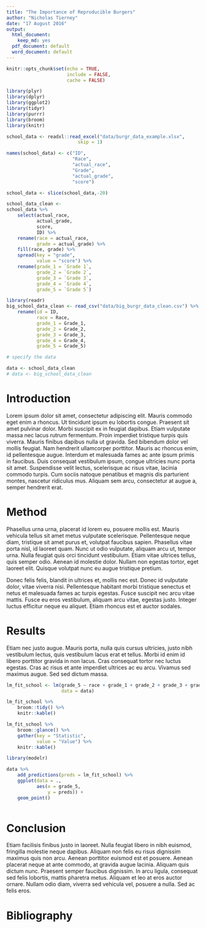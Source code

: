 ```yaml
---
title: "The Importance of Reproducible Burgers"
author: "Nicholas Tierney"
date: "17 August 2016"
output:
  html_document:
    keep_md: yes
  pdf_document: default
  word_document: default
---
```


```r
knitr::opts_chunk$set(echo = TRUE,
                      include = FALSE,
                      cache = FALSE)
```

```r

library(plyr)
library(dplyr)
library(ggplot2)
library(tidyr)
library(purrr)
library(broom)
library(knitr)

```

```r

school_data <- readxl::read_excel("data/burgr_data_example.xlsx", 
                          skip = 1)

names(school_data) <- c("ID", 
                        "Race", 
                        "actual_race", 
                        "Grade", 
                        "actual_grade", 
                        "score")

school_data <- slice(school_data,-20)

school_data_clean <-
school_data %>%
    select(actual_race,
           actual_grade,
           score,
           ID) %>%
    rename(race = actual_race,
           grade = actual_grade) %>%
    fill(race, grade) %>% 
    spread(key = "grade", 
           value = "score") %>%
    rename(grade_1 = `Grade 1`,
           grade_2 = `Grade 2`,
           grade_3 = `Grade 3`,
           grade_4 = `Grade 4`,
           grade_5 = `Grade 5`)

```

```r
library(readr)
big_school_data_clean <- read_csv("data/big_burgr_data_clean.csv") %>%
    rename(id = ID,
           race = Race,
           grade_1 = Grade_1,
           grade_2 = Grade_2,
           grade_3 = Grade_3,
           grade_4 = Grade_4,
           grade_5 = Grade_5)

```

```r

# specify the data

data <- school_data_clean
# data <- big_school_data_clean

```


# Introduction

Lorem ipsum dolor sit amet, consectetur adipiscing elit. Mauris commodo eget enim a rhoncus. Ut tincidunt ipsum eu lobortis congue. Praesent sit amet pulvinar dolor. Morbi suscipit ex in feugiat dapibus. Etiam vulputate massa nec lacus rutrum fermentum. Proin imperdiet tristique turpis quis viverra. Mauris finibus dapibus nulla ut gravida. Sed bibendum dolor vel mollis feugiat. Nam hendrerit ullamcorper porttitor. Mauris ac rhoncus enim, id pellentesque augue. Interdum et malesuada fames ac ante ipsum primis in faucibus. Duis consequat vestibulum ipsum, congue ultricies nunc porta sit amet. Suspendisse velit lectus, scelerisque ac risus vitae, lacinia commodo turpis. Cum sociis natoque penatibus et magnis dis parturient montes, nascetur ridiculus mus. Aliquam sem arcu, consectetur at augue a, semper hendrerit erat.

# Method

Phasellus urna urna, placerat id lorem eu, posuere mollis est. Mauris vehicula tellus sit amet metus vulputate scelerisque. Pellentesque neque diam, tristique sit amet purus et, volutpat faucibus sapien. Phasellus vitae porta nisl, id laoreet quam. Nunc ut odio vulputate, aliquam arcu ut, tempor urna. Nulla feugiat quis orci tincidunt vestibulum. Etiam vitae ultrices tellus, quis semper odio. Aenean id molestie dolor. Nullam non egestas tortor, eget laoreet elit. Quisque volutpat nunc eu augue tristique pretium.

Donec felis felis, blandit in ultrices et, mollis nec est. Donec id vulputate dolor, vitae viverra nisi. Pellentesque habitant morbi tristique senectus et netus et malesuada fames ac turpis egestas. Fusce suscipit nec arcu vitae mattis. Fusce eu eros vestibulum, aliquam arcu vitae, egestas justo. Integer luctus efficitur neque eu aliquet. Etiam rhoncus est et auctor sodales.

# Results

Etiam nec justo augue. Mauris porta, nulla quis cursus ultricies, justo nibh vestibulum lectus, quis vestibulum lacus erat et tellus. Morbi id enim id libero porttitor gravida in non lacus. Cras consequat tortor nec luctus egestas. Cras ac risus et ante imperdiet ultrices ac eu arcu. Vivamus sed maximus augue. Sed sed dictum massa.

```r

lm_fit_school <- lm(grade_5 ~ race + grade_1 + grade_2 + grade_3 + grade_4,
                    data = data)

lm_fit_school %>% 
    broom::tidy() %>%
    knitr::kable()

lm_fit_school %>%
    broom::glance() %>%
    gather(key = "Statistic",
           value = "Value") %>%
    knitr::kable()

library(modelr)

data %>%
    add_predictions(preds = lm_fit_school) %>%
    ggplot(data = .,
           aes(x = grade_5,
               y = preds)) + 
    geom_point()
               
```



# Conclusion

Etiam facilisis finibus justo in laoreet. Nulla feugiat libero in nibh euismod, fringilla molestie neque dapibus. Aliquam non felis eu risus dignissim maximus quis non arcu. Aenean porttitor euismod est et posuere. Aenean placerat neque at ante commodo, at gravida augue lacinia. Aliquam quis dictum nunc. Praesent semper faucibus dignissim. In arcu ligula, consequat sed felis lobortis, mattis pharetra metus. Aliquam et leo at eros auctor ornare. Nullam odio diam, viverra sed vehicula vel, posuere a nulla. Sed ac felis eros.

# Bibliography